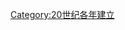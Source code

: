 {{estcat|191|6|1909|1920}}
{{Commons cat|1916 establishments}}
[[Category:20世纪各年建立|Category:20世纪各年建立]]